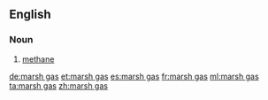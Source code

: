==English==
{{wikipedia}}

===Noun===
{{en-noun|head=[[marsh]] [[gas]]|-}}

# {{label|en|chemistry}} [[methane]]

[[de:marsh gas]]
[[et:marsh gas]]
[[es:marsh gas]]
[[fr:marsh gas]]
[[ml:marsh gas]]
[[ta:marsh gas]]
[[zh:marsh gas]]